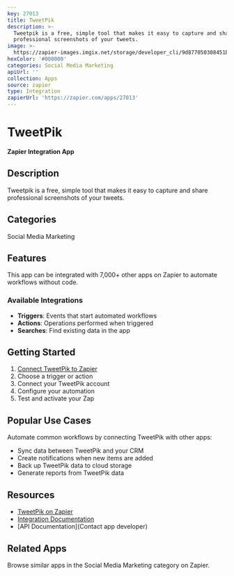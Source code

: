 ```yaml
---
key: 27013
title: TweetPik
description: >-
  Tweetpik is a free, simple tool that makes it easy to capture and share
  professional screenshots of your tweets.
image: >-
  https://zapier-images.imgix.net/storage/developer_cli/9d877050308451baf0982559677de9d0.png?auto=format%2Ccompress&ixlib=python-3.0.0&q=50
hexColor: '#000000'
categories: Social Media Marketing
apiUrl: ''
collection: Apps
source: zapier
type: Integration
zapierUrl: 'https://zapier.com/apps/27013'
---
```

# TweetPik

**Zapier Integration App**

## Description

Tweetpik is a free, simple tool that makes it easy to capture and share professional screenshots of your tweets.

## Categories

Social Media Marketing

## Features

This app can be integrated with 7,000+ other apps on Zapier to automate workflows without code.

### Available Integrations

- **Triggers**: Events that start automated workflows
- **Actions**: Operations performed when triggered
- **Searches**: Find existing data in the app

## Getting Started

1. [Connect TweetPik to Zapier](https://zapier.com/apps/27013)
2. Choose a trigger or action
3. Connect your TweetPik account
4. Configure your automation
5. Test and activate your Zap

## Popular Use Cases

Automate common workflows by connecting TweetPik with other apps:

- Sync data between TweetPik and your CRM
- Create notifications when new items are added
- Back up TweetPik data to cloud storage
- Generate reports from TweetPik data

## Resources

- [TweetPik on Zapier](https://zapier.com/apps/27013)
- [Integration Documentation](https://zapier.com/apps/27013/integrations)
- [API Documentation](Contact app developer)

## Related Apps

Browse similar apps in the Social Media Marketing category on Zapier.
